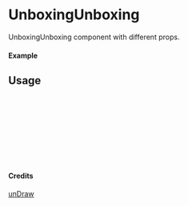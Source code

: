 
<Meta of={UnboxingUnboxing} title="unDraw/UnboxingUnboxing" />

# UnboxingUnboxing

UnboxingUnboxing component with different props.

#### Example

<Canvas of={UnboxingUnboxing.Primary} />

## Usage

```ts
import { UnboxingUnboxing } from "yadl-ui";

const Example = () => {
  return (
      <UnboxingUnboxing />
  );
};

export default Example;
```

#### Credits
[unDraw](https://undraw.co/illustrations)
